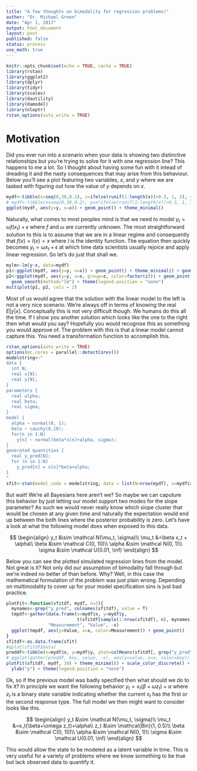 ```yaml
---
title: "A few thoughts on bimodality for regression problems!"
author: "Dr. Michael Green"
date: "Apr 1, 2017"
output: html_document
layout: post
published: false
status: process
use_math: true
---
```



```r
knitr::opts_chunk$set(echo = TRUE, cache = TRUE)
library(rstan)
library(ggplot2)
library(dplyr)
library(tidyr)
library(scales)
library(dautility)
library(damodel)
library(nloptr)
rstan_options(auto_write = TRUE)
```

# Motivation

Did you ever run into a scenario when your data is showing two distinctive relationships but you're trying to solve for it with one regression line? This happens to me a lot. So I thought about having some fun with it intead of dreading it and the nasty consequences that may arise from this behaviour. Below you'll see a plot featuring two variables, $x$, and $y$ where we are tasked with figuring out how the value of $y$ depends on $x$.

```r
mydf<-tibble(x=seq(0,30,0.2), z=ifelse(runif(1:length(x))>0.5, 1, 2), y=x*ifelse(z<2, 1, 3)+rnorm(length(x), 0, 5))
# mydf<-tibble(x=seq(0,30,0.2), y=x*ifelse(runif(1:length(x))>0.5, 1, 3)+rnorm(length(x), 0, 5))
ggplot(mydf, aes(y=y, x=x)) + geom_point() + theme_minimal()
```

Naturally, what comes to most peoples mind is that we need to model $y_t=\omega f(x_t)+\epsilon$ where $f$ and $\omega$ are currently unknown. The most straightforward solution to this is to assume that we are in a linear regime and consequently that $f(x)=I(x)=x$ where $I$ is the identity function. The equation then quickly becomes $y_t=\omega x_t+\epsilon$ at which time data scientists usually rejoice and apply linear regression. So let's do just that shall we.

```r
mylm<-lm(y~x, data=mydf)
p1<-ggplot(mydf, aes(y=y, x=x)) + geom_point() + theme_minimal() + geom_smooth(method="lm")
p2<-ggplot(mydf, aes(y=y, x=x, group=z, color=factor(z))) + geom_point() + theme_minimal() + 
  geom_smooth(method="lm") + theme(legend.position = "none")
multiplot(p1, p2, cols = 2)
```

Most of us would agree that the solution with the linear model to the left is not a very nice scenario. We're always off in terms of knowing the real $E[y|x]$. Conceptually this is not very difficult though. We humans do this all the time. If I show you another solution which looks like the one to the right then what would you say? Hopefully you would recognise this as something you would approve of. The problem with this is that a linear model cannot capture this. You need a transformation function to accomplish this. 

```r
rstan_options(auto_write = TRUE)
options(mc.cores = parallel::detectCores())
modelstring<-"
data {
  int N;
  real x[N];
  real y[N];
}
parameters {
  real alpha;
  real beta;
  real sigma;
}
model {
  alpha ~ normal(0, 1);
  beta ~ cauchy(0,10);
  for(n in 1:N)
    y[n] ~ normal(beta*x[n]+alpha, sigma);
}
generated quantities {
  real y_pred[N];
  for (n in 1:N)
    y_pred[n] = x[n]*beta+alpha;
}
"
sfit<-stan(model_code = modelstring, data = list(N=nrow(mydf), x=mydf$x, y=mydf$y))
```

But wait! We're all Bayesians here aren't we? So maybe we can caputure this behavior by just letting our model support two modes for the slope parameter? As such we would never really know which slope cluster that would be chosen at any given time and naturally the expectation would end up between the both lines where the posterior probability is zero. Let's have a look at what the following model does when exposed to this data.

$$ \begin{align}
y_t &\sim \mathcal N(\mu_t, \sigma)\\
\mu_t &=\beta x_t + \alpha\\ 
\beta &\sim \mathcal C(0, 10)\\
\alpha &\sim \mathcal N(0, 1)\\
\sigma &\sim \mathcal U(0.01, \inf) 
\end{align} $$

Below you can see the plotted simulated regression lines from the model. Not great is it? Not only did our assumption of bimodality fall through but we're indeed no better of than before. Why? Well, in this case the mathematical formulation of the problem was just plain wrong. Depending on multimodality to cover up for your model specification sins is just bad practice. 

```r
plotFit<-function(sfitdf, mydf, n=3){
  mynames<-grep("y_pred", colnames(sfitdf), value = T)
  tmpdf<-gather(data.frame(x=mydf$x, y=mydf$y, 
                           t(sfitdf[sample(1:nrow(sfitdf), n), mynames])), 
                "Measurement", "Value", -x)
  ggplot(tmpdf, aes(y=Value, x=x, color=Measurement)) + geom_point()
}
sfitdf<-as.data.frame(sfit)
#qplot(sfitdf$beta)
preddf<-tibble(x=mydf$x, y=mydf$y, yhat=colMeans(sfitdf[, grep("y_pred", colnames(sfitdf), value=TRUE)]))
# ggplot(gather(preddf, key, value, -x), aes(y=value, x=x, color=key)) + geom_point() + theme_minimal()
plotFit(sfitdf, mydf, 10) + theme_minimal() + scale_color_discrete() + xlab("x") + 
  ylab("y") + theme(legend.position = "none")
```

Ok, so if the previous model was badly specified then what should we do to fix it? In principle we want the following behavior $y_t=x_t(\beta+\omega z_t)+\alpha$ where $z_t$ is a binary state variable indicating whether the current $x_t$ has the first or the second response type. The full model we then might want to consider looks like this.

$$ \begin{align}
y_t &\sim \mathcal N(\mu_t, \sigma)\\
\mu_t &=x_t(\beta+\omega z_t)+\alpha\\
z_t &\sim \mathcal{Bin}(1, 0.5)\\
\beta &\sim \mathcal C(0, 10)\\
\alpha &\sim \mathcal N(0, 1)\\
\sigma &\sim \mathcal U(0.01, \inf) 
\end{align} $$

This would allow the state to be modeled as a latent variable in time. This is very useful for a variety of problems where we know something to be true but lack observed data to quantify it.
